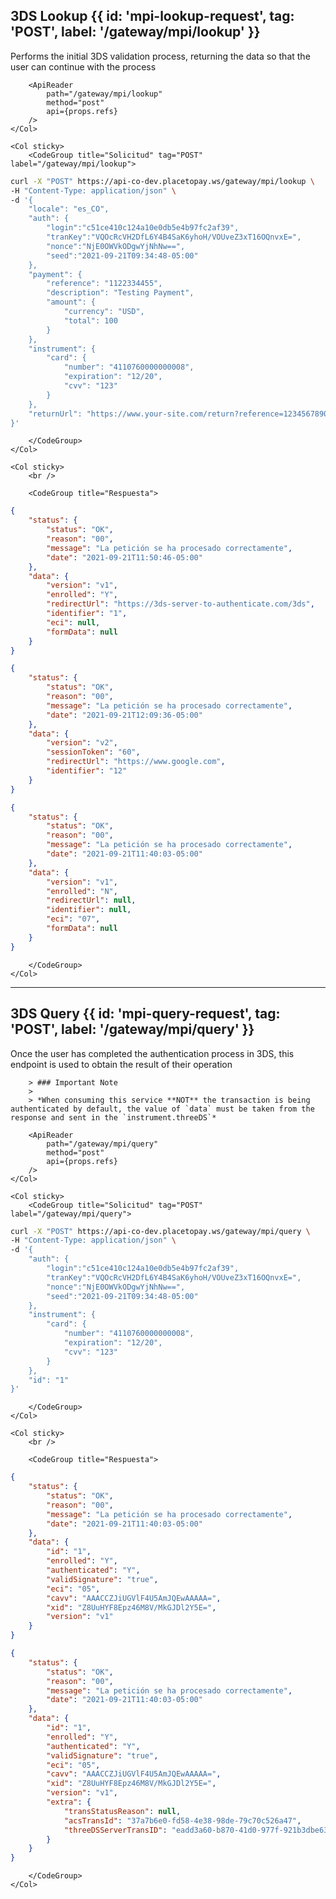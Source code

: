 
## 3DS Lookup {{ id: 'mpi-lookup-request', tag: 'POST', label: '/gateway/mpi/lookup' }}

<Row>
    <Col>
        Performs the initial 3DS validation process, returning the data so that the user can continue with the process

        <ApiReader
            path="/gateway/mpi/lookup"
            method="post"
            api={props.refs}
        />
    </Col>

    <Col sticky>
        <CodeGroup title="Solicitud" tag="POST" label="/gateway/mpi/lookup">
```bash {{ title: 'cURL' }}
curl -X "POST" https://api-co-dev.placetopay.ws/gateway/mpi/lookup \
-H "Content-Type: application/json" \
-d '{
    "locale": "es_CO",
    "auth": {
        "login":"c51ce410c124a10e0db5e4b97fc2af39",
        "tranKey":"VQOcRcVH2DfL6Y4B4SaK6yhoH/VOUveZ3xT16OQnvxE=",
        "nonce":"NjE0OWVkODgwYjNhNw==",
        "seed":"2021-09-21T09:34:48-05:00"
    },
    "payment": {
        "reference": "1122334455",
        "description": "Testing Payment",
        "amount": {
            "currency": "USD",
            "total": 100
        }
    },
    "instrument": {
        "card": {
            "number": "4110760000000008",
            "expiration": "12/20",
            "cvv": "123"
        }
    },
    "returnUrl": "https://www.your-site.com/return?reference=1234567890"
}'
```
        </CodeGroup>
    </Col>
</Row>

<Row>
    <Col>
        <ApiReader
            path="/gateway/mpi/lookup"
            method="post"
            type="response"
            api={props.refs}
        />
    </Col>

    <Col sticky>
        <br />

        <CodeGroup title="Respuesta">
```json {{ title: 'Ejemplo v1' }}
{
    "status": {
        "status": "OK",
        "reason": "00",
        "message": "La petición se ha procesado correctamente",
        "date": "2021-09-21T11:50:46-05:00"
    },
    "data": {
        "version": "v1",
        "enrolled": "Y",
        "redirectUrl": "https://3ds-server-to-authenticate.com/3ds",
        "identifier": "1",
        "eci": null,
        "formData": null
    }
}
```
```json {{ title: 'Ejemplo v2' }}
{
    "status": {
        "status": "OK",
        "reason": "00",
        "message": "La petición se ha procesado correctamente",
        "date": "2021-09-21T12:09:36-05:00"
    },
    "data": {
        "version": "v2",
        "sessionToken": "60",
        "redirectUrl": "https://www.google.com",
        "identifier": "12"
    }
}
```
```json {{ title: 'No usa 3DS' }}
{
    "status": {
        "status": "OK",
        "reason": "00",
        "message": "La petición se ha procesado correctamente",
        "date": "2021-09-21T11:40:03-05:00"
    },
    "data": {
        "version": "v1",
        "enrolled": "N",
        "redirectUrl": null,
        "identifier": null,
        "eci": "07",
        "formData": null
    }
}
```
        </CodeGroup>
    </Col>
</Row>

---

## 3DS Query {{ id: 'mpi-query-request', tag: 'POST', label: '/gateway/mpi/query' }}

<Row>
    <Col>
        Once the user has completed the authentication process in 3DS, this endpoint is used to obtain the result of their operation

        > ### Important Note
        >
        > *When consuming this service **NOT** the transaction is being authenticated by default, the value of `data` must be taken from the response and sent in the `instrument.threeDS`*
            
        <ApiReader
            path="/gateway/mpi/query"
            method="post"
            api={props.refs}
        />
    </Col>

    <Col sticky>
        <CodeGroup title="Solicitud" tag="POST" label="/gateway/mpi/query">
```bash {{ title: 'cURL' }}
curl -X "POST" https://api-co-dev.placetopay.ws/gateway/mpi/query \
-H "Content-Type: application/json" \
-d '{
    "auth": {
        "login":"c51ce410c124a10e0db5e4b97fc2af39",
        "tranKey":"VQOcRcVH2DfL6Y4B4SaK6yhoH/VOUveZ3xT16OQnvxE=",
        "nonce":"NjE0OWVkODgwYjNhNw==",
        "seed":"2021-09-21T09:34:48-05:00"
    },
    "instrument": {
        "card": {
            "number": "4110760000000008",
            "expiration": "12/20",
            "cvv": "123"
        }
    },
    "id": "1"
}'
```
        </CodeGroup>
    </Col>
</Row>

<Row>
    <Col>
        <ApiReader
            path="/gateway/mpi/query"
            method="post"
            type="response"
            api={props.refs}
        />
    </Col>

    <Col sticky>
        <br />

        <CodeGroup title="Respuesta">
```json {{ title: 'Ejemplo v1' }}
{
    "status": {
        "status": "OK",
        "reason": "00",
        "message": "La petición se ha procesado correctamente",
        "date": "2021-09-21T11:40:03-05:00"
    },
    "data": {
        "id": "1",
        "enrolled": "Y",
        "authenticated": "Y",
        "validSignature": "true",
        "eci": "05",
        "cavv": "AAACCZJiUGVlF4U5AmJQEwAAAAA=",
        "xid": "Z8UuHYF8Epz46M8V/MkGJDl2Y5E=",
        "version": "v1"
    }
}
```

```json {{ title: 'Ejemplo v2' }}
{
    "status": {
        "status": "OK",
        "reason": "00",
        "message": "La petición se ha procesado correctamente",
        "date": "2021-09-21T11:40:03-05:00"
    },
    "data": {
        "id": "1",
        "enrolled": "Y",
        "authenticated": "Y",
        "validSignature": "true",
        "eci": "05",
        "cavv": "AAACCZJiUGVlF4U5AmJQEwAAAAA=",
        "xid": "Z8UuHYF8Epz46M8V/MkGJDl2Y5E=",
        "version": "v1",
        "extra": {
            "transStatusReason": null,
            "acsTransId": "37a7b6e0-fd58-4e38-98de-79c70c526a47",
            "threeDSServerTransID": "eadd3a60-b870-41d0-977f-921b3dbe6323/MkGJDl2Y5E="
        } 
    }
}
```
        </CodeGroup>
    </Col>
</Row>